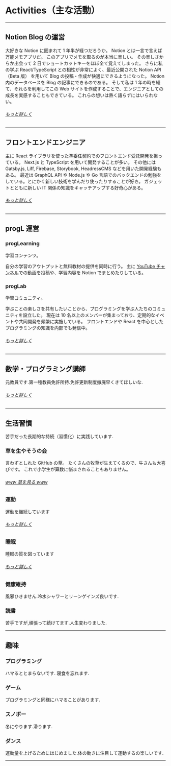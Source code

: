 # Activities（主な活動）

---

## Notion Blog の運営

大好きな Notion に囲まれて 1 年半が経つだろうか。
Notion とは一言で言えば万能メモアプリだ。
このアプリでメモを取るのが本当に楽しい。
その楽しさからか出会って 2 日でショートカットキーをほぼ全て覚えてしまった。
さらに私の学ぶ React/TypeScript との相性が非常によく、最近公開された Notion API（Beta 版） を用いて Blog の投稿・作成が快適にできるようになった。
Notion 内のデータベースを Blog の記事にできるのである。
そして私は 1 年の時を経て、それらを利用してこの Web サイトを作成することで、エンジニアとしての成長を実感することもできている。
これらの想いは熱く語らずにはいられない。

###### [もっと詳しく](/blogs/about)

---

## フロントエンドエンジニア

主に React ライブラリを使った準委任契約でのフロントエンド受託開発を担っている。
Next.js と TypeScript を用いて開発することが多い。
その他には Gatsby.js, Liff, Firebase, Storybook, HeadressCMS などを用いた開発経験もある。
最近は GraphQL API や Node.js や Go 言語でのバックエンドの勉強をしている。とにかく新しい技術を学んだり使ったりすることが好き。
ガジェットとともに新しい IT 関係の知識をキャッチアップする好奇心がある。

###### [もっと詳しく](/activities/frontend-enngineer)

---

## progL 運営

### progLearning

学習コンテンツ。

自分の学習のアウトプットと無料教材の提供を同時に行う。
主に [YouTube チャンネル](https://www.youtube.com/channel/UCPcjWvYIfvqGPP4x30kEkMA)での動画を投稿や、学習内容を Notion でまとめたりしている。

### progLab

学習コミュニティ。

学ぶことの楽しさを共有したいことから、プログラミングを学ぶ人たちのコミュニティを設立した。
現在は 10 名以上のメンバーが集まっており、定期的なイベントや共同開発を頻繁に実施している。
フロントエンドや React を中心としたプログラミングの知識を内部でも発信中。

###### [もっと詳しく](https://proglab.vercel.app/)

---

## 数学・プログラミング講師

元教員です.第一種教員免許所持.免許更新制度撤廃早くきてほしいな.

###### [もっと詳しく](/activities/teacher)

---

## 生活習慣

苦手だった長期的な持続（習慣化）に実践しています.

### 草を生やそうの会

言わずとしれた GitHub の草。
たくさんの牧草が生えてくるので、牛さんも大喜びです。
これで小学生が算数に悩まされることもありません。

###### [www 草を見る www](/activities/github-grace)

### 運動

運動を継続しています

###### [もっと詳しく](/activities/my-record)

### 睡眠

睡眠の質を図っています

###### [もっと詳しく](/activities/my-recode)

### 健康維持

風邪ひきません.冷水シャワーとリーンゲインズ良いです.

### 読書

苦手ですが,頑張って続けてます.人生変わりました.

---

## 趣味

### プログラミング

ハマるととまらないです.
寝食を忘れます.

### ゲーム

プログラミングと同様にハマることがあります.

### スノボー

冬にやります.滑ります.

### ダンス

運動量を上げるためにはじめました.体の動きに注目して運動するの楽しいです.

---
